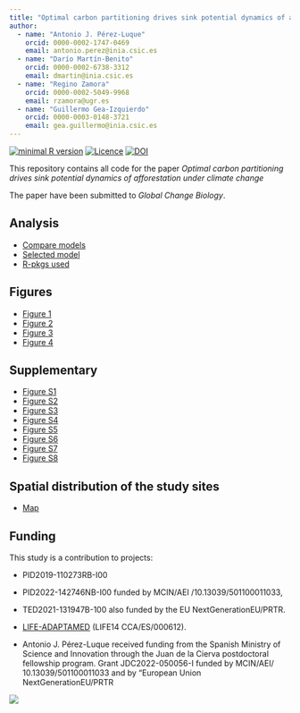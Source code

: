 ```yaml
---
title: "Optimal carbon partitioning drives sink potential dynamics of afforestation under climate change"
author: 
  - name: "Antonio J. Pérez-Luque"
    orcid: 0000-0002-1747-0469
    email: antonio.perez@inia.csic.es
  - name: "Darío Martín-Benito"
    orcid: 0000-0002-6738-3312
    email: dmartin@inia.csic.es
  - name: "Regino Zamora"
    orcid: 0000-0002-5049-9968
    email: rzamora@ugr.es
  - name: "Guillermo Gea-Izquierdo"
    orcid: 0000-0003-0148-3721
    email: gea.guillermo@inia.csic.es
---
```


[![minimal R version](https://img.shields.io/badge/R%3E%3D-4.2.1-brightgreen.svg)](https://cran.r-project.org/) [![Licence](https://img.shields.io/github/license/mashape/apistatus.svg)](http://choosealicense.com/licenses/mit/)
[![DOI](https://zenodo.org/badge/926511852.svg)](https://doi.org/10.5281/zenodo.14918748)

This repository contains all code for the paper 
*Optimal carbon partitioning drives sink potential dynamics of afforestation under climate change* 

The paper have been submitted to *Global Change Biology*.


## Analysis 
- [Compare models](analysis/model.qmd) 
- [Selected model](analysis/model_selected.qmd)
- [R-pkgs used](rpkg.qmd)

## Figures 
- [Figure 1](output/figure1.png)
- [Figure 2](analysis/figure_evi_npp_abi_climate.qmd)
- [Figure 3](analysis/figure_main_model.qmd)
- [Figure 4](analysis/figure_abi_npp_evi.qmd)

## Supplementary 
- [Figure S1](output/figureS1.jpg)
- [Figure S2](analysis/figure_ts_climate.qmd)
- [Figure S3](analysis/figure_droughts.qmd)
- [Figure S4](analysis/figure_evi_abi_npp_avg.qmd)
- [Figure S5](analysis/figure_ts_dendro_remote.qmd)
- [Figure S6](analysis/model_selected.qmd#validation-plot)
- [Figure S7](analysis/figure_evi_lai.qmd)
- [Figure S8](analysis/figure_soil.qmd)

## Spatial distribution of the study sites 
- [Map](spatial.qmd)

## Funding  
This study is a contribution to projects:

- PID2019-110273RB-I00
- PID2022-142746NB-I00 funded by MCIN/AEI /10.13039/501100011033, 
- TED2021-131947B-100 also funded by the EU NextGenerationEU/PRTR.
- [LIFE-ADAPTAMED](https://www.lifeadaptamed.eu/) (LIFE14 CCA/ES/000612). 

- Antonio J. Pérez-Luque received funding from the Spanish Ministry of Science and Innovation through the Juan de la Cierva postdoctoral fellowship program. Grant JDC2022-050056-I funded by MCIN/AEI/
10.13039/501100011033 and by “European Union NextGenerationEU/PRTR

![](data/images/logo-jdc.png)



